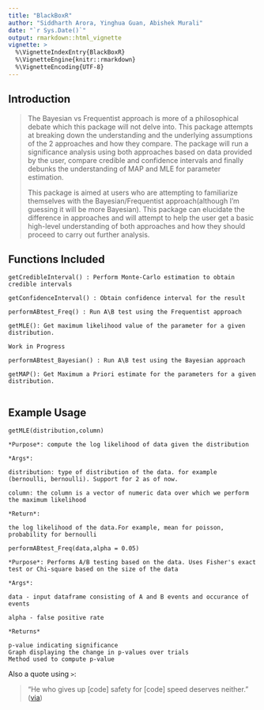```yaml
---
title: "BlackBoxR"
author: "Siddharth Arora, Yinghua Guan, Abishek Murali"
date: "`r Sys.Date()`"
output: rmarkdown::html_vignette
vignette: >
  %\VignetteIndexEntry{BlackBoxR}
  %\VignetteEngine{knitr::rmarkdown}
  %\VignetteEncoding{UTF-8}
---
```


## Introduction

>The Bayesian vs Frequentist approach is more of a philosophical debate which this package will not delve into. This package attempts at breaking down the understanding and the underlying assumptions of the 2 approaches and how they compare. The package will run a significance analysis using both approaches based on data provided by the user, compare credible and confidence intervals and finally debunks the understanding of MAP and MLE for parameter estimation.
>
>This package is aimed at users who are attempting to familiarize themselves with the Bayesian/Frequentist approach(although I'm guessing it will be more Bayesian). This package can elucidate the difference in approaches and will attempt to help the user get a basic high-level understanding of both approaches and how they should proceed to carry out further analysis.


## Functions Included

```
getCredibleInterval() : Perform Monte-Carlo estimation to obtain credible intervals

getConfidenceInterval() : Obtain confidence interval for the result

performABtest_Freq() : Run A\B test using the Frequentist approach

getMLE(): Get maximum likelihood value of the parameter for a given distribution.

Work in Progress

performABtest_Bayesian() : Run A\B test using the Bayesian approach

getMAP(): Get Maximum a Priori estimate for the parameters for a given distribution.


```

## Example Usage


```
getMLE(distribution,column)

*Purpose*: compute the log likelihood of data given the distribution

*Args*:

distribution: type of distribution of the data. for example (bernoulli, bernoulli). Support for 2 as of now.

column: the column is a vector of numeric data over which we perform the maximum likelihood

*Return*:

the log likelihood of the data.For example, mean for poisson, probability for bernoulli

```
```
performABtest_Freq(data,alpha = 0.05)

*Purpose*: Performs A/B testing based on the data. Uses Fisher's exact test or Chi-square based on the size of the data

*Args*:

data - input dataframe consisting of A and B events and occurance of events

alpha - false positive rate

*Returns*

p-value indicating significance
Graph displaying the change in p-values over trials
Method used to compute p-value
```


Also a quote using `>`:

> "He who gives up [code] safety for [code] speed deserves neither."
([via](https://twitter.com/hadleywickham/status/504368538874703872))
